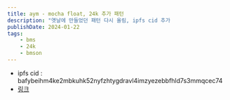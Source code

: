 ```yaml
---
title: aym - mocha float, 24k 추가 패턴
description: "옛날에 만들었던 패턴 다시 올림, ipfs cid 추가                     "
publishDate: 2024-01-22
tags:
    - bms
    - 24k
    - bmson
---
```


-   ipfs cid : bafybeihm4ke2mbkuhk52nyfzhtygdravl4imzyezebbfhld7s3mmqcec74
-   [링크](https://bafybeihm4ke2mbkuhk52nyfzhtygdravl4imzyezebbfhld7s3mmqcec74.ipfs.w3s.link)
